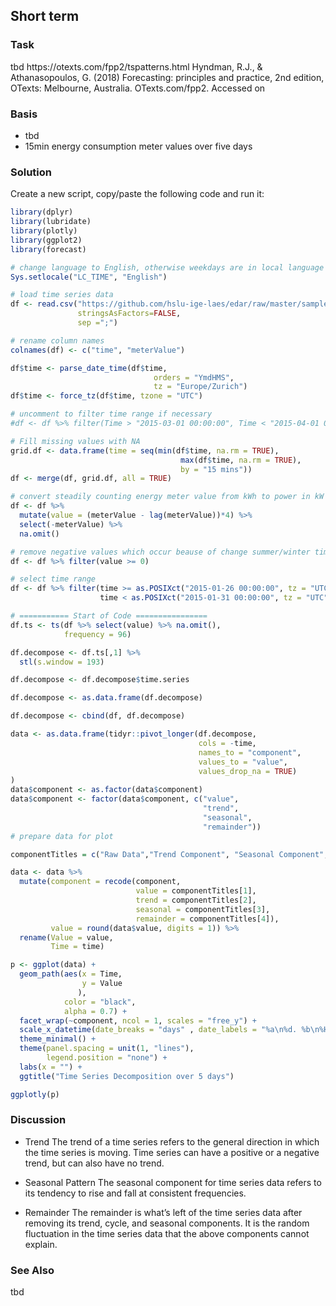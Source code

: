 ## Short term
### Task
tbd
https://otexts.com/fpp2/tspatterns.html
Hyndman, R.J., & Athanasopoulos, G. (2018) Forecasting: principles and practice, 2nd edition, OTexts: Melbourne, Australia. OTexts.com/fpp2. Accessed on <current date>

### Basis

* tbd
* 15min energy consumption meter values over five days

### Solution


Create a new script, copy/paste the following code and run it:

```r
library(dplyr)
library(lubridate)
library(plotly)
library(ggplot2)
library(forecast)

# change language to English, otherwise weekdays are in local language
Sys.setlocale("LC_TIME", "English")

# load time series data
df <- read.csv("https://github.com/hslu-ige-laes/edar/raw/master/sampleData/eboBookEleMeter.csv",
               stringsAsFactors=FALSE,
               sep =";")

# rename column names
colnames(df) <- c("time", "meterValue")

df$time <- parse_date_time(df$time,
                                orders = "YmdHMS",
                                tz = "Europe/Zurich")
df$time <- force_tz(df$time, tzone = "UTC")

# uncomment to filter time range if necessary
#df <- df %>% filter(Time > "2015-03-01 00:00:00", Time < "2015-04-01 00:00:00")

# Fill missing values with NA
grid.df <- data.frame(time = seq(min(df$time, na.rm = TRUE),
                                      max(df$time, na.rm = TRUE),
                                      by = "15 mins"))
df <- merge(df, grid.df, all = TRUE)

# convert steadily counting energy meter value from kWh to power in kW
df <- df %>% 
  mutate(value = (meterValue - lag(meterValue))*4) %>%
  select(-meterValue) %>%
  na.omit()

# remove negative values which occur beause of change summer/winter time
df <- df %>% filter(value >= 0)

# select time range
df <- df %>% filter(time >= as.POSIXct("2015-01-26 00:00:00", tz = "UTC"),
                    time < as.POSIXct("2015-01-31 00:00:00", tz = "UTC"))

# =========== Start of Code ================
df.ts <- ts(df %>% select(value) %>% na.omit(),
            frequency = 96)

df.decompose <- df.ts[,1] %>%
  stl(s.window = 193)

df.decompose <- df.decompose$time.series

df.decompose <- as.data.frame(df.decompose)

df.decompose <- cbind(df, df.decompose)

data <- as.data.frame(tidyr::pivot_longer(df.decompose,
                                          cols = -time,
                                          names_to = "component",
                                          values_to = "value",
                                          values_drop_na = TRUE)
)
data$component <- as.factor(data$component)
data$component <- factor(data$component, c("value",
                                           "trend",
                                           "seasonal",
                                           "remainder"))
# prepare data for plot

componentTitles = c("Raw Data","Trend Component", "Seasonal Component", "Remainder")

data <- data %>%
  mutate(component = recode(component,
                            value = componentTitles[1],
                            trend = componentTitles[2],
                            seasonal = componentTitles[3],
                            remainder = componentTitles[4]),
         value = round(data$value, digits = 1)) %>% 
  rename(Value = value,
         Time = time)

p <- ggplot(data) +
  geom_path(aes(x = Time,
                y = Value
               ),
            color = "black",
            alpha = 0.7) +
  facet_wrap(~component, ncol = 1, scales = "free_y") +
  scale_x_datetime(date_breaks = "days" , date_labels = "%a\n%d. %b\n%H:%M") +
  theme_minimal() +
  theme(panel.spacing = unit(1, "lines"),
        legend.position = "none") +
  labs(x = "") +
  ggtitle("Time Series Decomposition over 5 days")

ggplotly(p)

```

### Discussion
* Trend
  The trend of a time series refers to the general direction in which the time series is moving. Time series can have a positive or a negative trend, but can also have no trend.
  
* Seasonal Pattern
  The seasonal component for time series data refers to its tendency to rise and fall at consistent frequencies.

* Remainder
  The remainder is what’s left of the time series data after removing its trend, cycle, and seasonal components. It is the random fluctuation in the time series data that the above components cannot explain.

### See Also
tbd

